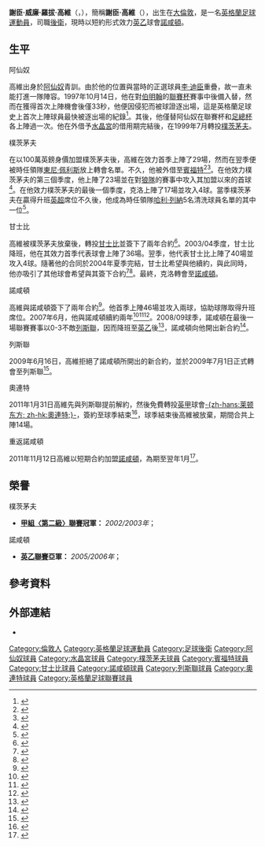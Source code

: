 {{noteTA
|T=zh-hans:杰森·克洛;  zh-hk:謝臣·高維;
|G1=足球
|G2=英超
|G3=FAcup
|G4=列斯聯
|1=zh-hans:杰森·威廉·罗伯特·克洛; zh-hk:謝臣·威廉·羅拔·高維;
|2=zh-hans:杰森·克洛; zh-hant:積臣·克洛; zh-hk:謝臣·高維;
|2=zh-hans:克洛; zh-hk:高維;
}}
{{Football player infobox
|          playername = 謝臣·高維<br>''Jason Crowe''
|               image =
|            fullname = Jason William Robert Crowe
|         dateofbirth = {{birth date and age|1978|9|30}}
|              height = {{height|ft=5|in=9}}
|         cityofbirth = {{Link-en|錫德卡普|Sidcup}}
|      countryofbirth = [[英格蘭|英格蘭]]
|         currentclub = [[諾咸頓城足球會|諾咸頓]]
|          clubnumber = ''TBA''
|            position = [[後衛_(足球)|後衛]]
|          youthyears = 1995–1996
|          youthclubs = [[阿仙奴足球會|阿仙奴]]
|               years = 1996–1999<br />1998–1999<br />1999–2003<br />2000<br>2003–2005<br />2005–2009<br/>2009–2011<br/>2011<br/>2011–
|               clubs = [[阿仙奴足球會|阿仙奴]]<br />→ [[水晶宮足球會|水晶宮]]<br />[[樸茨茅夫足球會|樸茨茅夫]]<br />→ [[賓福特足球會|賓福特]]<br />[[甘士比足球會|甘士比]]<br />[[諾咸頓城足球會|諾咸頓]]<br/>[[列斯聯足球會|列斯聯]]<br/>[[奧連特足球會|奧連特]]<br/>[[諾咸頓城足球會|諾咸頓]]
|         caps(goals) = {{0}}{{0}}0 {{0}}(0)<br />{{0}}{{0}}8 {{0}}(0)<br />{{0}}86 {{0}}(5)<br />{{0}}{{0}}9 {{0}}(0)<br />{{0}}69 {{0}}(4)<br />171 (14)<br />{{0}}17 {{0}}(0)<br />{{0}}12 {{0}}(0)<br />{{0|00}}0 {{0}}(0)
|       nationalyears = 1997
|        nationalteam = [[英格蘭20歲以下足球代表隊|英格蘭U20]]
| nationalcaps(goals) = {{0|00}}3 {{0}}(0)
|            pcupdate = 2011年11月13日 (日) 04:05 (UTC)
|            ntupdate = 2011年1月31日 (一) 14:02 (UTC)
}}
'''謝臣·威廉·羅拔·高維'''（{{lang-en|'''Jason William Robert Crowe'''}}，{{bd|1978年|9月30日|catIdx=C}}），簡稱'''謝臣·高維'''（{{lang-en|'''Jason Crowe'''}}），出生在[[大倫敦|大倫敦]]{{Link-en|錫德卡普|Sidcup}}，是一名[[英格蘭|英格蘭]][[足球|足球]][[運動員|運動員]]，司職[[後衛_(足球)|後衛]]，現時以短約形式效力[[英乙|英乙]]球會[[諾咸頓城足球會|諾咸頓]]。

==生平==
;阿仙奴
高維出身於[[阿仙奴足球會|阿仙奴]]青訓。由於他的位置與當時的正選球員[[李·迪臣|李·迪臣]]重疊，故一直未能打進一隊陣容。1997年10月14日，他在對[[伯明翰城足球會|伯明翰]]的[[英格蘭聯賽杯|聯賽杯]]賽事中後備入替，然而在獲得首次上陣機會後僅33秒，他便因侵犯{{Link-en|馬田·奧康納|Martin O'Connor (footballer)}}而被球證{{Link-en|尤賴·厄倫尼|Uriah Rennie}}逐出場，這是英格蘭足球史上首次上陣球員最快被逐出場的紀錄<ref>{{en}}{{cite web | url=http://football.guardian.co.uk/theknowledge/story/0,13854,1438148,00.html | title=The fastest debut sending-off | work=The Guardian | accessdate=2009-07-29 | archive-date=2008-07-06 | archive-url=https://web.archive.org/web/20080706005539/http://football.guardian.co.uk/theknowledge/story/0,13854,1438148,00.html | dead-url=yes }}</ref>。其後，他僅替阿仙奴在聯賽杯和[[英格蘭足總杯|足總杯]]各上陣過一次。他在外借予[[水晶宮足球會|水晶宮]]的借用期完結後，在1999年7月轉投[[樸茨茅夫足球會|樸茨茅夫]]。

;樸茨茅夫
在以100萬英鎊身價加盟樸茨茅夫後，高維在效力首季上陣了29場，然而在翌季便被時任領隊[[東尼·佩利斯|東尼·佩利斯]]放上轉會名單。不久，他被外借至[[賓福特足球會|賓福特]]<ref>{{en}}{{cite web | title=Fuel Crisis claims Robins' match | url=http://news.bbc.co.uk/sport1/hi/football/eng_div_2/921942.stm |accessdate=2009-07-29 |date=2000-09-12  |work=BBC News |publisher=BBC}}</ref><ref>{{en}}{{cite web | title=Crowe extends stay with Bees | url=http://news.bbc.co.uk/sport1/hi/football/teams/b/brentford/979661.stm|accessdate=2009-07-29 |date=2000-10-19  |work=BBC News |publisher=BBC}}</ref>。在他效力樸茨茅夫的第三個季度，他上陣了23場並在對[[狼隊足球會|狼隊]]的賽事中攻入其加盟以來的首球<ref>{{en}}{{cite web | title=Wolves 2-2 Portsmouth | url=http://www.soccerbase.com/results3.sd?gameid=317112|accessdate=2009-07-29 |work=soccerbase|publisher=soccerbase}}</ref>。在他效力樸茨茅夫的最後一個季度，克洛上陣了17場並攻入4球。當季樸茨茅夫在贏得升班[[英格蘭足球超級聯賽|英超]]席位不久後，他成為時任領隊[[哈利·列納|哈利·列納]]5名清洗球員名單的其中一位<ref>{{en}}{{cite web | title=Pompey Release Five | url=http://news.bbc.co.uk/sport1/hi/football/teams/p/portsmouth/3043523.stm|accessdate=2009-07-29 |date=2003-05-20  |work=BBC News |publisher=BBC}}</ref>。

;甘士比
高維被樸茨茅夫放棄後，轉投[[甘士比足球會|甘士比]]並簽下了兩年合約<ref>{{en}}{{cite web |title=Crowe set for Grimsby |url=http://news.bbc.co.uk/sport1/hi/football/teams/g/grimsby_town/3130039.stm |accessdate=2009-07-29 |date=2003-05-20 |work=BBC News |publisher=BBC |archive-date=2003-08-07 |archive-url=https://web.archive.org/web/20030807203556/http://news.bbc.co.uk/sport1/hi/football/teams/g/grimsby_town/3130039.stm |dead-url=no }}</ref>。2003/04季度，甘士比降班，他在其效力首季代表球會上陣了36場。翌季，他代表甘士比上陣了40場並攻入4球。隨著他的合同於2004年夏季完結，甘士比希望與他續約，與此同時，他亦吸引了其他球會希望與其簽下合約<ref>{{en}}{{cite web | title= Crowe makes Mariners wait on deal | url=http://news.bbc.co.uk/sport1/hi/football/teams/g/grimsby_town/4489155.stm|accessdate=2009-07-29 |date=2003-05-20  |work=BBC News |publisher=BBC}}</ref><ref>{{en}}{{cite web | title= Slade demanding answer from Crowe | url=http://news.bbc.co.uk/sport1/hi/football/teams/g/grimsby_town/4589893.stm|accessdate=2009-07-29 |date=2003-05-20  |work=BBC News |publisher=BBC}}</ref>。最終，克洛轉會至[[諾咸頓城足球會|諾咸頓]]。

;諾咸頓
高維與諾咸頓簽下了兩年合約<ref>{{en}}{{cite web | title= Millers boss moves for Williamson | url=http://news.bbc.co.uk/sport1/hi/football/teams/r/rotherham_utd/4124094.stm|accessdate=2009-07-29 |date=2003-05-20  |work=BBC News |publisher=BBC}}</ref>。他首季上陣46場並攻入兩球，協助球隊取得升班席位。2007年6月，他與諾咸頓續約兩年<ref>{{en}}{{cite web | title= Gray hopes that Crowe will stay | url=http://news.bbc.co.uk/sport1/hi/football/teams/n/northampton_town/6716223.stm|accessdate=2009-07-29 |date=2003-05-20  |work=BBC News |publisher=BBC}}</ref><ref>{{en}}{{cite web | title= Cobblers not giving up on Crowe | url=http://news.bbc.co.uk/sport1/hi/football/teams/n/northampton_town/6723819.stm|accessdate=2009-07-29 |date=2003-05-20  |work=BBC News |publisher=BBC}}</ref><ref>{{en}}{{cite web |title=Crowe signs new Cobblers contract |url=http://news.bbc.co.uk/sport1/hi/football/teams/n/northampton_town/6748799.stm |accessdate=2009-07-29 |date=2003-05-20 |work=BBC News |publisher=BBC |archive-date=2007-08-29 |archive-url=https://web.archive.org/web/20070829044332/http://news.bbc.co.uk/sport1/hi/football/teams/n/northampton_town/6748799.stm |dead-url=no }}</ref>。2008/09球季，諾咸頓在最後一場聯賽賽事以0-3不敵[[列斯聯足球會|列斯聯]]，因而降班至[[英格蘭足球乙級聯賽|英乙]]後<ref>{{en}}{{cite web |title=Leeds 3-0 Northampton |url=http://news.bbc.co.uk/sport1/hi/football/eng_div_2/8014929.stm |accessdate=2009-07-29 |date=2003-05-20 |work=BBC News |publisher=BBC |archive-date=2009-05-04 |archive-url=https://web.archive.org/web/20090504065404/http://news.bbc.co.uk/sport1/hi/football/eng_div_2/8014929.stm |dead-url=no }}</ref>，諾咸頓向他開出新合約<ref>{{en}}{{cite web |title=Northampton release Captain Doig |url=http://news.bbc.co.uk/sport1/hi/football/teams/n/northampton_town/8034447.stm |accessdate=2009-07-29 |date=2003-05-20 |work=BBC News |publisher=BBC |archive-date=2009-05-10 |archive-url=https://web.archive.org/web/20090510012451/http://news.bbc.co.uk/sport1/hi/football/teams/n/northampton_town/8034447.stm |dead-url=no }}</ref>。

;列斯聯
2009年6月16日，高維拒絕了諾咸頓所開出的新合約，並於2009年7月1日正式轉會至列斯聯<ref>{{en}}{{cite web|title=Leeds to sign Northampton's Crowe|url=http://news.bbc.co.uk/sport2/hi/football/teams/l/leeds_united/8103156.stm|accessdate=2009-07-29|date=2003-05-20|work=BBC News|publisher=BBC|archive-date=2009-06-19|archive-url=https://web.archive.org/web/20090619132725/http://news.bbc.co.uk/sport2/hi/football/teams/l/leeds_united/8103156.stm|dead-url=no}}</ref>。

;奧連特
2011年1月31日高維先與列斯聯提前解約，然後免費轉投[[英甲|英甲]]球會[[莱顿东方足球俱乐部|-{zh-hans:莱顿东方; zh-hk:奧連特;}-]]，簽約至球季結束<ref>{{cite news |language=en |url=http://news.bbc.co.uk/sport2/hi/football/teams/l/leyton_orient/9382613.stm |title=Leyton Orient sign Leeds United defender Jason Crowe |publisher=''[[BBC_Sport|BBC Sport]]'' |date=2011-01-31 |accessdate=2011-02-01 |archive-date=2011-01-31 |archive-url=https://web.archive.org/web/20110131214138/http://news.bbc.co.uk/sport2/hi/football/teams/l/leyton_orient/9382613.stm |dead-url=no }}</ref>，球季結束後高維被放棄，期間合共上陣14場。

;重返諾咸頓
2011年11月12日高維以短期合約加盟[[諾咸頓城足球會|諾咸頓]]，為期至翌年1月<ref>{{cite news |language=en |url=http://www.skysports.com/story/0,19528,12875_7305210,00.html |title=Crowe makes Cobblers return |publisher=''skysports.com'' |date=2011-11-12 |accessdate=2011-11-13 |archive-date=2011-11-20 |archive-url=https://web.archive.org/web/20111120060426/http://www.skysports.com/story/0,19528,12875_7305210,00.html |dead-url=no }}</ref>。

==榮譽==
;樸茨茅夫
*'''[[英格蘭足球聯賽|甲組〈第二級〉聯賽]]冠軍：''' ''2002/2003年''；

;諾咸頓
*'''[[英格蘭足球乙級聯賽|英乙聯賽]]亞軍：''' ''2005/2006年''；

==參考資料==
{{reflist|2}}

==外部連結==
*{{soccerbase|id=12928}}

{{DEFAULTSORT:Crowe, Jason}}
[[Category:倫敦人|Category:倫敦人]]
[[Category:英格蘭足球運動員|Category:英格蘭足球運動員]]
[[Category:足球後衛|Category:足球後衛]]
[[Category:阿仙奴球員|Category:阿仙奴球員]]
[[Category:水晶宮球員|Category:水晶宮球員]]
[[Category:樸茨茅夫球員|Category:樸茨茅夫球員]]
[[Category:賓福特球員|Category:賓福特球員]]
[[Category:甘士比球員|Category:甘士比球員]]
[[Category:諾咸頓球員|Category:諾咸頓球員]]
[[Category:列斯聯球員|Category:列斯聯球員]]
[[Category:奧連特球員|Category:奧連特球員]]
[[Category:英格蘭足球聯賽球員|Category:英格蘭足球聯賽球員]]